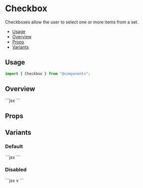 
<Meta of={CheckboxStories} />

# Checkbox

Checkboxes allow the user to select one or more items from a set.

- [Usage](#usage)
- [Overview](#overview)
- [Props](#props)
- [Variants](#variants)

## Usage

```js
import { Checkbox } from "@components";
```

## Overview

<Canvas of={CheckboxStories.Default} />
```jsx
<Checkbox label="Small" size="small" />
<Checkbox label="Medium" size="medium" />
<Checkbox label="Large" size="large" />
```

## Props

<ArgTypes story="Playground" />

## Variants

### Default

<Canvas of={CheckboxStories.Default} />
```jsx
<Checkbox label="Small" size="small" />
<Checkbox label="Medium" size="medium" />
<Checkbox label="Large" size="large" />
```

### Disabled

<Canvas of={CheckboxStories.Disabled} />
```jsx
<Checkbox label="Small" size="small" disabled />
<Checkbox label="Medium" size="medium" disabled />
<Checkbox label="Large" size="large" disabled />v ```
